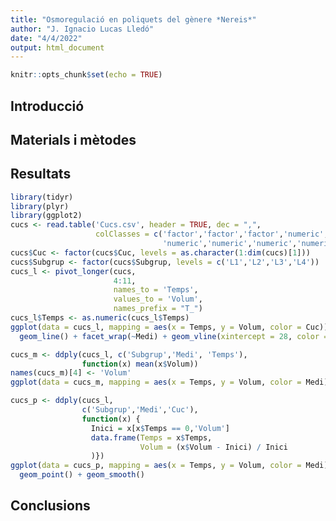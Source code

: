 ```yaml
---
title: "Osmoregulació en poliquets del gènere *Nereis*"
author: "J. Ignacio Lucas Lledó"
date: "4/4/2022"
output: html_document
---
```


```r
knitr::opts_chunk$set(echo = TRUE)
```

## Introducció

## Materials i mètodes

## Resultats

```r
library(tidyr)
library(plyr)
library(ggplot2)
cucs <- read.table('Cucs.csv', header = TRUE, dec = ",",
                   colClasses = c('factor','factor','factor','numeric','numeric','numeric',
                                  'numeric','numeric','numeric','numeric','numeric'))
cucs$Cuc <- factor(cucs$Cuc, levels = as.character(1:dim(cucs)[1]))
cucs$Subgrup <- factor(cucs$Subgrup, levels = c('L1','L2','L3','L4'))
cucs_l <- pivot_longer(cucs,
                       4:11,
                       names_to = 'Temps',
                       values_to = 'Volum',
                       names_prefix = "T_")
cucs_l$Temps <- as.numeric(cucs_l$Temps)
ggplot(data = cucs_l, mapping = aes(x = Temps, y = Volum, color = Cuc)) +
  geom_line() + facet_wrap(~Medi) + geom_vline(xintercept = 28, color = 'gray')
```

```r
cucs_m <- ddply(cucs_l, c('Subgrup','Medi', 'Temps'),
                function(x) mean(x$Volum))
names(cucs_m)[4] <- 'Volum'
ggplot(data = cucs_m, mapping = aes(x = Temps, y = Volum, color = Medi)) + geom_line() + facet_wrap(~Subgrup)
```

```r
cucs_p <- ddply(cucs_l,
                c('Subgrup','Medi','Cuc'),
                function(x) {
                  Inici = x[x$Temps == 0,'Volum']
                  data.frame(Temps = x$Temps,
                             Volum = (x$Volum - Inici) / Inici
                  )})
ggplot(data = cucs_p, mapping = aes(x = Temps, y = Volum, color = Medi)) +
  geom_point() + geom_smooth()
```

## Conclusions
